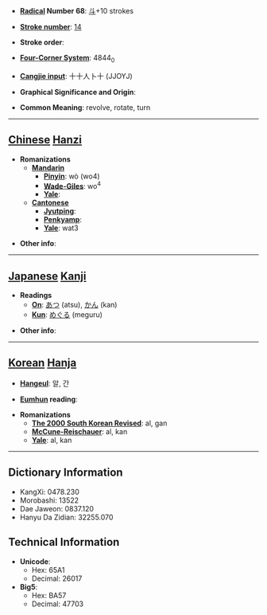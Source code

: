 * '''[[Wiktionary:Chinese radical index| Radical]] Number 68''': [[Wiktionary:Chinese radical index 斗|斗]]+10 strokes

* '''[[Wiktionary:Chinese total strokes index|Stroke number]]''': [[Wiktionary:Chinese total strokes index 14|14]]

* '''Stroke order''': 

* '''[[Wiktionary:Chinese four corner index|Four-Corner System]]''': 4844<sub>0</sub>

* '''[[Wiktionary:Chinese Cangjie index|Cangjie input]]''': 十十人卜十 (JJOYJ)

* '''Graphical Significance and Origin''': 

* '''Common Meaning''': revolve, rotate, turn

----

== [[Chinese]] [[Hanzi]] ==

* '''Romanizations'''
** '''[[Mandarin]]'''
*** '''[[Pinyin]]''': wò (wo4)
*** '''[[Wade-Giles]]''': wo<sup>4</sup>
*** '''[[Yale]]''': 
** '''[[Cantonese]]'''
*** '''[[Jyutping]]''':
*** '''[[Penkyamp]]''': 
*** '''[[Yale]]''': wat3

* '''Other info''': 

----

== [[Japanese]] [[Kanji]] ==

* '''Readings'''
** '''[[On]]''': [[あつ]] (atsu), [[かん]] (kan)
** '''[[Kun]]''': [[めぐる]] (meguru)

* '''Other info''':  

----

== [[Korean]] [[Hanja]] ==

* '''[[Hangeul]]''': 알, 간

* '''[[Eumhun]] reading''': 

* '''Romanizations'''
** '''[[The 2000 South Korean Revised Romanization|The 2000 South Korean Revised]]''': al, gan
** '''[[McCune-Reischauer]]''': al, kan
** '''[[Yale]]''': al, kan

----

== Dictionary Information ==

* KangXi: 0478.230
* Morobashi: 13522
* Dae Jaweon: 0837.120
* Hanyu Da Zidian: 32255.070

== Technical Information ==

* '''Unicode''':
** Hex: 65A1
** Decimal: 26017
* '''Big5''':
** Hex: BA57
** Decimal: 47703